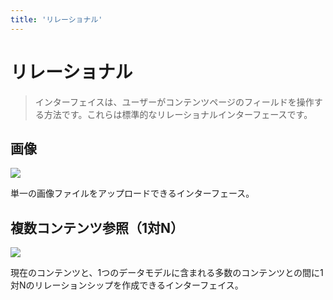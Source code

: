 ```yaml
---
title: 'リレーショナル'
---
```


# リレーショナル

> インターフェイスは、ユーザーがコンテンツページのフィールドを操作する方法です。これらは標準的なリレーショナルインターフェースです。

## 画像

<p class="nx-mt-6 nx-leading-7 first:nx-mt-0">
  <img
    src="https://cdn.collections.dev/docs/image.png"
    style={{ boxShadow: '0 0 6px #17294033', borderRadius: '4px' }}
  />
</p>

単一の画像ファイルをアップロードできるインターフェース。

## 複数コンテンツ参照（1対N）

<p class="nx-mt-6 nx-leading-7 first:nx-mt-0">
  <img
    src="https://cdn.collections.dev/docs/one-to-many.png"
    style={{ boxShadow: '0 0 6px #17294033', borderRadius: '4px' }}
  />
</p>

現在のコンテンツと、1つのデータモデルに含まれる多数のコンテンツとの間に1対Nのリレーションシップを作成できるインターフェイス。
